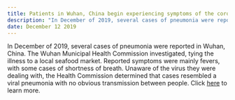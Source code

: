 ```yaml
---
title: Patients in Wuhan, China begin experiencing symptoms of the coronavirus
description: "In December of 2019, several cases of pneumonia were reported..."
date: December 12 2019
---
```


In December of 2019, several cases of pneumonia were reported in Wuhan, China. The Wuhan Municipal Health Commission investigated, tying the illness to a local seafood market. Reported symptoms were mainly fevers, with some cases of shortness of breath. Unaware of the virus they were dealing with, the Health Commission determined that cases resembled a viral pneumonia with no obvious transmission between people. Click [here](http://outbreaknewstoday.com/china-pneumonia-cluster-reported-in-wuhan-hubei-province-agent-still-unknown-92590/) to learn more.
